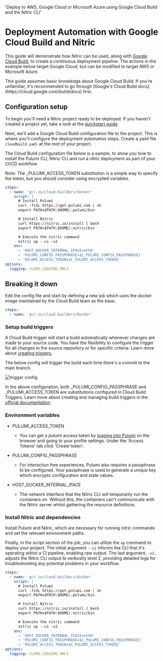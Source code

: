   'Deploy to AWS, Google Cloud or Microsoft Azure using Google Cloud Build and the Nitric CLI'

# Deployment Automation with Google Cloud Build and Nitric

This guide will demonstrate how Nitric can be used, along with [Google Cloud Build](https://cloud.google.com/build/docs), to create a continuous deployment pipeline. The actions in the example below target Google Cloud, but can be modified to target AWS or Microsoft Azure.

<Note>
  This guide assumes basic knowledge about Google Cloud Build. If you're
  unfamiliar, it's recommended to go through [Google's Cloud Build
  docs](https://cloud.google.com/build/docs) first.
</Note>

## Configuration setup

To begin you'll need a Nitric project ready to be deployed. If you haven't created a project yet, take a look at the [quickstart guide](/guides/getting-started/v0/quickstart).

Next, we'll add a Google Cloud Build configuration file to the project. This is where you'll configure the deployment automation steps. Create a yaml file `cloudbuild.yaml` at the root of your project.

The Cloud Build configuration file below is a sample, to show you how to install the Pulumi CLI, Nitric CLI and run a nitric deployment as part of your CI/CD workflow.

<Note>
  Note: The _PULUMI_ACCESS_TOKEN substitution is a simple way to specify the
  token, but you should consider using encrypted variables.
</Note>

```yaml
steps:
  - name: 'gcr.io/cloud-builders/docker'
    script: |
      # Install Pulumi
      curl -fsSL https://get.pulumi.com | sh
      export PATH=$PATH:$HOME/.pulumi/bin

      # Install Nitric
      curl https://nitric.io/install | bash
      export PATH=$PATH:$HOME/.nitric/bin

      # Execute the nitric command
      nitric up --ci -v2
    env:
      - 'HOST_DOCKER_INTERNAL_IFACE=eth0'
      - 'PULUMI_CONFIG_PASSPHRASE=${_PULUMI_CONFIG_PASSPHRASE}'
      - 'PULUMI_ACCESS_TOKEN=${_PULUMI_ACCESS_TOKEN}'
options:
  logging: CLOUD_LOGGING_ONLY
```

## Breaking it down

Edit the config file and start by defining a new job which uses the docker image maintained by the Cloud Build team as the base.

```yaml
steps:
  - name: 'gcr.io/cloud-builders/docker'
```

### Setup build triggers

A Cloud Build trigger will start a build automatically whenever changes are made to your source code. You have the flexibility to configure the trigger for all changes in the source repository or for specific criteria. Learn more about <a target="_blank" href="https://cloud.google.com/build/docs/automating-builds/create-manage-triggers">creating triggers</a>.

The below config will trigger the build each time there's a commit to the main branch.

<div style={{maxWidth: 450 }}>

![trigger config](/docs/images/guides/google-cloud-build/trigger-config.png)

</div>

In the above configuration, both \_PULUMI_CONFIG_PASSPHRASE and \_PULUMI_ACCESS_TOKEN are substitutions configured in Cloud Build Triggers. Learn more about creating and managing build triggers in the [official documentation](https://cloud.google.com/build/docs/automating-builds/create-manage-triggers).

### Environment variables

- PULUMI_ACCESS_TOKEN

  - You can get a pulumi access token by <a href="https://app.pulumi.com/account/tokens" target="_blank">logging into Pulumi</a> on the browser and going to your profile settings. Under the 'Access Tokens' tab click 'Create token'.

- PULUMI_CONFIG_PASSPHRASE

  - For interaction free experiences, Pulumi also requires a passphrase to be configured. Your passphrase is used to generate a unique key which encrypts configuration and state values.

- HOST_DOCKER_INTERNAL_IFACE

  - The network interface that the Nitric CLI will temporarily run the containers on. Without this, the containers can't communicate with the Nitric server whilst gathering the resource definitions.

### Install Nitric and dependencies

Install Pulumi and Nitric, which are necessary for running nitric commands and set the relevant environment paths.

Finally, in the script section of the job, you can utilize the `up` command to deploy your project. The initial argument `--ci` informs the CLI that it's operating within a CI pipeline, enabling raw output. The last argument, `-v2,` adjusts the Nitric CLI output to verbosity level 2, providing detailed logs for troubleshooting any potential problems in your workflow.

```yaml
steps:
  - name: 'gcr.io/cloud-builders/docker'
    script: |
      # Install Pulumi
      curl -fsSL https://get.pulumi.com | sh
      export PATH=$PATH:$HOME/.pulumi/bin

      # Install Nitric
      curl https://nitric.io/install | bash
      export PATH=$PATH:$HOME/.nitric/bin

      # Execute the nitric command
      nitric up --ci -v2
    env:
      - 'HOST_DOCKER_INTERNAL_IFACE=eth0'
      - 'PULUMI_CONFIG_PASSPHRASE=${_PULUMI_CONFIG_PASSPHRASE}'
      - 'PULUMI_ACCESS_TOKEN=${_PULUMI_ACCESS_TOKEN}'
options:
  logging: CLOUD_LOGGING_ONLY
```
